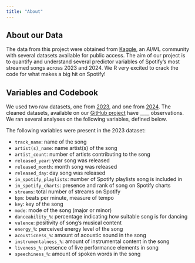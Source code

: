 ```yaml
---
title: "About"
---
```


## About our Data 

The data from this project were obtained from [Kaggle](https://www.kaggle.com/), an AI/ML community with several datasets available for public access. The aim of our project is to quantify and understand several predictor variables of Spotify's most streamed songs across 2023 and 2024. We R very excited to crack the code for what makes a big hit on Spotify!

## Variables and Codebook 

We used two raw datasets, one from [2023](https://www.kaggle.com/datasets/nelgiriyewithana/top-spotify-songs-2023), and one from [2024](https://www.kaggle.com/datasets/nelgiriyewithana/most-streamed-spotify-songs-2024). The cleaned datasets, available on our [GitHub project](https://github.com/akgorman/spotify_data.github.io.git) have ____ observations. We ran several analyses on the following variables, defined below. 

The following variables were present in the 2023 dataset:

* `track_name`: name of the song
* `artist(s)_name`: name artist(s) of the song
* `artist_count`: number of artists contributing to the song
* `released_year`: year song was released
* `released_month`: month song was released
* `released_day`: day song was released
* `in_spotify_playlists`: number of Spotify playlists song is included in
* `in_spotify_charts`: presence and rank of song on Spotify charts 
* `streams`: total number of streams on Spotify
* `bpm`: beats per minute, measure of tempo
* `key`: key of the song
* `mode`: mode of the song (major or minor)
* `danceability_%`: percentage indicating how suitable song is for dancing
* `valence`: positivity of song's musical content
* `energy_%`: perceived energy level of the song
* `acousticness_%`: amount of acoustic sound in the song
* `instrumentalness_%`: amount of instrumental content in the song
* `liveness_%`: presence of live performance elements in song
* `speechiness_%`: amount of spoken words in the song

